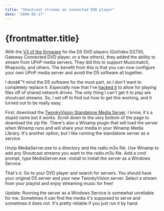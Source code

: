 ```yaml
---
title: "Shoutcast streams on connected DVD player"
date: "2004-05-17"
---
```


# {frontmatter.title}

With the [V3 of the firmware](http://dmihalik.com/PermaLink.aspx?guid=4cfecd1e-9f80-48c1-a3a3-db02969ff291) for the D5 DVD players (GoVideo D2730, Gateway Connected DVD player, or a few others), they added the ability to stream from UPnP media servers. They did this to support Musicmatch, Rhapsody, and others. The benefit from this is that you can now configure your own UPnP media server and avoid the D5 software all together.

I donâ€™t mind the D5 software for the most part, so I don't want to completely replace it. Especially now that I've [hacked it](http://dmihalik.com/PermaLink.aspx?guid=6df065ac-d09f-43ac-a8a4-26226fa210ac) to allow for playing files off of shared network drives. The only thing I can't get it to play are shoutcast streams. So, I set off to find out how to get this working, and it turned out to be really easy.

First, download the [TwonkyVision Standalone Media Server](http://www.twonkyvision.com/UPnP/). I know, it's a stupid name but it works. Scroll down to the very bottom of the page to download the zip file. There's also a Winamp plugin that will load the server when Winamp runs and will share your media in your Winamp Media Library. It's another option, but I like running the standalone server as a service.

Unzip MediaServer.exe to a directory and the radio.m3u file. Use Winamp to add any Shoutcast streams you want to the radio.m3u file. Add a cmd prompt, type MediaServer.exe -install to install the server as a Windows Service.

That's it. Go to your DVD player and search for servers. You should have your original D5 server and your new TwonkyVision server. Select a stream from your playlist and enjoy streaming music for free!

Update: Running the server as a Windows Service is somewhat unreliable for me. Sometimes it can find the media it's supposed to serve and sometimes it does not. It's pretty reliable if you just run it by hand.
